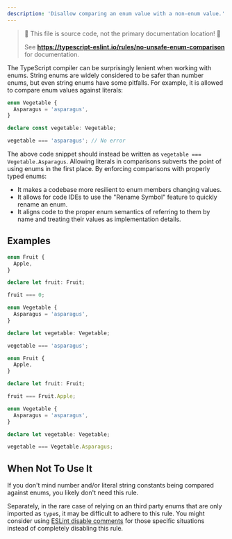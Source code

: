 ---
description: 'Disallow comparing an enum value with a non-enum value.'
---


> 🛑 This file is source code, not the primary documentation location! 🛑
>
> See **https://typescript-eslint.io/rules/no-unsafe-enum-comparison** for documentation.

The TypeScript compiler can be surprisingly lenient when working with enums. String enums are widely considered to be safer than number enums, but even string enums have some pitfalls. For example, it is allowed to compare enum values against literals:

```ts
enum Vegetable {
  Asparagus = 'asparagus',
}

declare const vegetable: Vegetable;

vegetable === 'asparagus'; // No error
```

The above code snippet should instead be written as `vegetable === Vegetable.Asparagus`. Allowing literals in comparisons subverts the point of using enums in the first place. By enforcing comparisons with properly typed enums:

- It makes a codebase more resilient to enum members changing values.
- It allows for code IDEs to use the "Rename Symbol" feature to quickly rename an enum.
- It aligns code to the proper enum semantics of referring to them by name and treating their values as implementation details.

## Examples

<Tabs>
<TabItem value="❌ Incorrect">

```ts
enum Fruit {
  Apple,
}

declare let fruit: Fruit;

fruit === 0;
```

```ts
enum Vegetable {
  Asparagus = 'asparagus',
}

declare let vegetable: Vegetable;

vegetable === 'asparagus';
```

</TabItem>
<TabItem value="✅ Correct">

```ts
enum Fruit {
  Apple,
}

declare let fruit: Fruit;

fruit === Fruit.Apple;
```

```ts
enum Vegetable {
  Asparagus = 'asparagus',
}

declare let vegetable: Vegetable;

vegetable === Vegetable.Asparagus;
```

</TabItem>
</Tabs>

## When Not To Use It

If you don't mind number and/or literal string constants being compared against enums, you likely don't need this rule.

Separately, in the rare case of relying on an third party enums that are only imported as `type`s, it may be difficult to adhere to this rule.
You might consider using [ESLint disable comments](https://eslint.org/docs/latest/use/configure/rules#using-configuration-comments-1) for those specific situations instead of completely disabling this rule.
